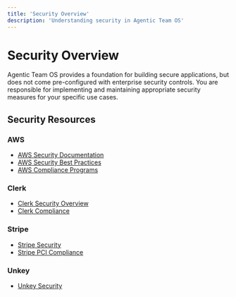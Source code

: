 ```yaml
---
title: 'Security Overview'
description: 'Understanding security in Agentic Team OS'
---
```


# Security Overview

<Warning>
Agentic Team OS provides a foundation for building secure applications, but does not come pre-configured with enterprise security controls. 
You are responsible for implementing and maintaining appropriate security measures for your specific use cases.
</Warning>



## Security Resources

### AWS
- [AWS Security Documentation](https://docs.aws.amazon.com/security/)
- [AWS Security Best Practices](https://aws.amazon.com/architecture/security-identity-compliance/)
- [AWS Compliance Programs](https://aws.amazon.com/compliance/programs/)


### Clerk
- [Clerk Security Overview](https://clerk.com/docs/security/overview)
- [Clerk Compliance](https://clerk.com/docs/security/compliance)

### Stripe
- [Stripe Security](https://stripe.com/docs/security)
- [Stripe PCI Compliance](https://stripe.com/docs/security/pci-compliance)

### Unkey
- [Unkey Security](https://www.unkey.dev/docs/security)
